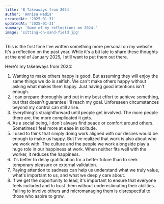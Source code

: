 ```yaml
---
title: '8 Takeaways from 2024'
author: 'Annisa Nadia'
createdAt: '2025-01-31'
updatedAt: '2025-01-31'
summary: 'Some of my reflections on 2024.'
image: 'sitting-on-sand-field.jpg'
---
```


This is the first time I've written something more personal on my website. It's a reflection on the past year. While it's a bit late to share these thoughts at the end of January 2025, I still want to put them out there.

Here's my takeaways from 2024:

1. Wanting to make others happy is good. But assuming they will enjoy the same things we do is selfish. We can't make others happy without asking what makes them happy. Just having good intentions isn't enough.
2. I can prepare thoroughly and put in my best effort to achieve something, but that doesn't guarantee I'll reach my goal. Unforeseen circumstances beyond my control can still arise.
3. Everything's straightforward until people get involved. The more people there are, the more complicated it gets.
4. As a social being, I don't always find peace or comfort around others. Sometimes I feel more at ease in solitude.
5. I used to think that simply doing work aligned with our desires would be enough to make us happy. But I've realized that work is also about who we work with. The culture and the people we work alongside play a huge role in our happiness at work. When neither fits well with the worker, it reduces the happiness.
6. It's better to delay gratification for a better future than to seek temporary pleasure or external validation.
7. Paying attention to sadness can help us understand what we truly value, what's important to us, and what we deeply care about.
8. If we get the opportunity to lead, it's important to ensure that everyone feels included and to trust them without underestimating their abilities. Failing to involve others and micromanaging them is disrespectful to those who aspire to grow.
